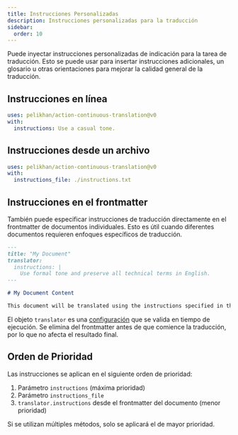 ```yaml
---
title: Instrucciones Personalizadas
description: Instrucciones personalizadas para la traducción
sidebar:
  order: 10
---
```


Puede inyectar instrucciones personalizadas de indicación para la tarea de traducción.
Esto se puede usar para insertar instrucciones adicionales, un glosario u otras orientaciones para mejorar
la calidad general de la traducción.

## Instrucciones en línea

```yaml title=".github/workflows/ct.yml" "instructions: Use a casual tone."
uses: pelikhan/action-continuous-translation@v0
with:
  instructions: Use a casual tone.
```

## Instrucciones desde un archivo

```yaml title=".github/workflows/ct.yml" "instructions_file: ./instructions.txt"
uses: pelikhan/action-continuous-translation@v0
with:
  instructions_file: ./instructions.txt
```

## Instrucciones en el frontmatter

También puede especificar instrucciones de traducción directamente en el frontmatter de documentos individuales.
Esto es útil cuando diferentes documentos requieren enfoques específicos de traducción.

```markdown title="example.md"
---
title: "My Document"
translator:
  instructions: |
    Use formal tone and preserve all technical terms in English.
---

# My Document Content

This document will be translated using the instructions specified in the frontmatter.
```

El objeto `translator` es una [configuración](../../reference/configuration/) que se valida en tiempo de ejecución.
Se elimina del frontmatter antes de que comience la traducción, por lo que no afecta el resultado final.

## Orden de Prioridad

Las instrucciones se aplican en el siguiente orden de prioridad:

1. Parámetro `instructions` (máxima prioridad)
2. Parámetro `instructions_file`
3. `translator.instructions` desde el frontmatter del documento (menor prioridad)

Si se utilizan múltiples métodos, solo se aplicará el de mayor prioridad.
